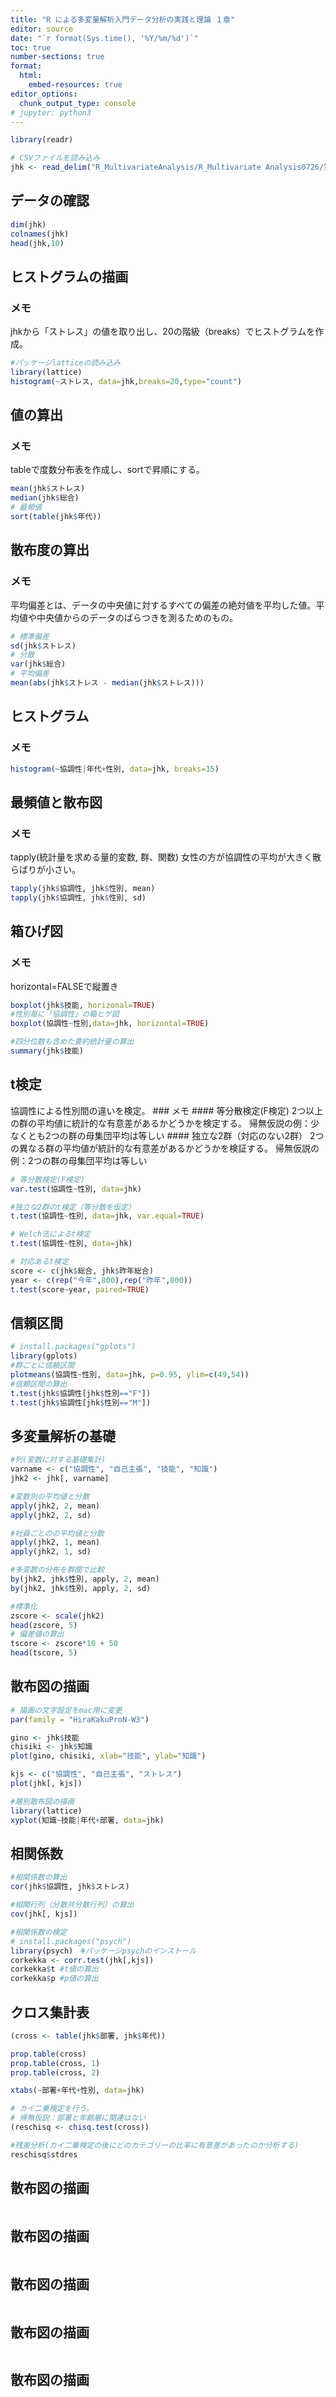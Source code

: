 ```yaml
---
title: "R による多変量解析入門データ分析の実践と理論 １章"
editor: source
date: "`r format(Sys.time(), '%Y/%m/%d')`"
toc: true
number-sections: true
format: 
  html:
    embed-resources: true
editor_options: 
  chunk_output_type: console
# jupyter: python3
---
```

```r
library(readr)

# CSVファイルを読み込み
jhk <- read_delim("R_MultivariateAnalysis/R_Multivariate Analysis0726/第01章/人事評価結果.csv", delim = ",", locale = locale(encoding = "Shift-JIS"))
```

## データの確認
```r
dim(jhk)
colnames(jhk) 
head(jhk,10) 
```

## ヒストグラムの描画
### メモ
jhkから「ストレス」の値を取り出し、20の階級（breaks）でヒストグラムを作成。
```r
#パッケージlatticeの読み込み
library(lattice)
histogram(~ストレス, data=jhk,breaks=20,type="count")
```

## 値の算出
### メモ
tableで度数分布表を作成し、sortで昇順にする。
```r
mean(jhk$ストレス)
median(jhk$総合)
# 最頻値
sort(table(jhk$年代))
```

## 散布度の算出
### メモ
平均偏差とは、データの中央値に対するすべての偏差の絶対値を平均した値。平均値や中央値からのデータのばらつきを測るためのもの。
```r
# 標準偏差
sd(jhk$ストレス)
# 分散
var(jhk$総合)
# 平均偏差
mean(abs(jhk$ストレス - median(jhk$ストレス)))
```

## ヒストグラム
### メモ

```r
histogram(~協調性|年代+性別, data=jhk, breaks=15)
```

## 最頻値と散布図
### メモ
tapply(統計量を求める量的変数, 群、関数)
女性の方が協調性の平均が大きく散らばりが小さい。
```r
tapply(jhk$協調性, jhk$性別, mean)
tapply(jhk$協調性, jhk$性別, sd)
```

## 箱ひげ図
### メモ
horizontal=FALSEで縦置き
```r
boxplot(jhk$技能, horizonal=TRUE)
#性別毎に「協調性」の箱ヒゲ図
boxplot(協調性~性別,data=jhk, horizontal=TRUE)

#四分位数も含めた要約統計量の算出
summary(jhk$技能)
```


## t検定
協調性による性別間の違いを検定。
### メモ
#### 等分散検定(F検定)
2つ以上の群の平均値に統計的な有意差があるかどうかを検定する。
帰無仮説の例：少なくとも2つの群の母集団平均は等しい
#### 独立な2群（対応のない2群）
2つの異なる群の平均値が統計的な有意差があるかどうかを検証する。
帰無仮説の例：2つの群の母集団平均は等しい
```r
# 等分散検定(F検定)
var.test(協調性~性別, data=jhk)

#独立な2群のt検定（等分散を仮定）
t.test(協調性~性別, data=jhk, var.equal=TRUE)

# Welch法によるt検定
t.test(協調性~性別, data=jhk)

# 対応あるt検定
score <- c(jhk$総合, jhk$昨年総合)
year <- c(rep("今年",800),rep("昨年",800))
t.test(score~year, paired=TRUE)
```

## 信頼区間
```r
# install.packages("gplots")
library(gplots)
#群ごとに信頼区間
plotmeans(協調性~性別, data=jhk, p=0.95, ylim=c(49,54))
#信頼区間の算出
t.test(jhk$協調性[jhk$性別=="F"])
t.test(jhk$協調性[jhk$性別=="M"])
```

## 多変量解析の基礎
```r
#列(変数に対する基礎集計)
varname <- c("協調性", "自己主張", "技能", "知識")
jhk2 <- jhk[, varname]

#変数別の平均値と分散
apply(jhk2, 2, mean)
apply(jhk2, 2, sd)

#社員ごとのの平均値と分散
apply(jhk2, 1, mean)
apply(jhk2, 1, sd)

#多変数の分布を群間で比較
by(jhk2, jhk$性別, apply, 2, mean)
by(jhk2, jhk$性別, apply, 2, sd)

#標準化
zscore <- scale(jhk2)
head(zscore, 5)
# 偏差値の算出
tscore <- zscore*10 + 50
head(tscore, 5)
```

## 散布図の描画
```r
# 描画の文字設定をmac用に変更
par(family = "HiraKakuProN-W3")

gino <- jhk$技能
chisiki <- jhk$知識
plot(gino, chisiki, xlab="技能", ylab="知識")

kjs <- c("協調性", "自己主張", "ストレス")
plot(jhk[, kjs])

#層別散布図の描画
library(lattice)
xyplot(知識~技能|年代+部署, data=jhk)
```

## 相関係数
```r
#相関係数の算出
cor(jhk$協調性, jhk$ストレス)

#相関行列（分散共分散行列）の算出
cov(jhk[, kjs])

#相関係数の検定
# install.packages("psych")
library(psych)　#パッケージpsychのインストール
corkekka <- corr.test(jhk[,kjs])　
corkekka$t #t値の算出
corkekka$p #p値の算出
```


## クロス集計表
```r
(cross <- table(jhk$部署, jhk$年代))

prop.table(cross)
prop.table(cross, 1)
prop.table(cross, 2)

xtabs(~部署+年代+性別, data=jhk)

# カイ二乗検定を行う。
# 帰無仮説：部署と年齢層に関連はない
(reschisq <- chisq.test(cross))

#残差分析(カイ二乗検定の後にどのカテゴリーの比率に有意差があったのか分析する)
reschisq$stdres
```

## 散布図の描画
```r
```

## 散布図の描画
```r
```

## 散布図の描画
```r
```

## 散布図の描画
```r
```

## 散布図の描画
```r
```
